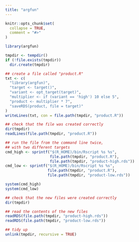 ```yaml
---
title: "argfun"
---
```


```r
knitr::opts_chunk$set(
  collapse = TRUE,
  comment = "#>"
)
```

```r
library(argfun)
```
```r
tmpdir <- tempdir()
if (!file.exists(tmpdir))
  dir.create(tmpdir)

## create a file called "product.R"
txt <- c(
  "library(argfun)",
  "target <- target()",
  "variant <- opt_target(target)",
  "multiplier <- if (variant == 'high') 10 else 5",
  "product <- multiplier * 7",
  "saveRDS(product, file = target)"
)
writeLines(txt, con = file.path(tmpdir, "product.R"))

## check that the file was created correctly
dir(tmpdir)
readLines(file.path(tmpdir, "product.R"))

## run the file from the command line twice,
## with two different targets
cmd_high <- sprintf("$(R_HOME)/bin/Rscript %s %s",
                    file.path(tmpdir, "product.R"),
                    file.path(tmpdir, "product-high.rds"))
cmd_low <- sprintf("$(R_HOME)/bin/Rscript %s %s",
                   file.path(tmpdir, "product.R"),
                   file.path(tmpdir, "product-low.rds"))

system(cmd_high)
system(cmd_low)

## check that the new files were created correctly
dir(tmpdir)

## read the contents of the new files
readRDS(file.path(tmpdir, "product-high.rds"))
readRDS(file.path(tmpdir, "product-low.rds"))

## tidy up
unlink(tmpdir, recursive = TRUE)
```